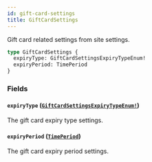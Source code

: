```yaml
---
id: gift-card-settings
title: GiftCardSettings
---
```


Gift card related settings from site settings.

```graphql
type GiftCardSettings {
  expiryType: GiftCardSettingsExpiryTypeEnum!
  expiryPeriod: TimePeriod
}
```

### Fields

#### `expiryType` ([`GiftCardSettingsExpiryTypeEnum!`](/docs/developer/api-reference/enums/gift-card-settings-expiry-type-enum))

The gift card expiry type settings.

#### `expiryPeriod` ([`TimePeriod`](/docs/developer/api-reference/objects/time-period))

The gift card expiry period settings.
